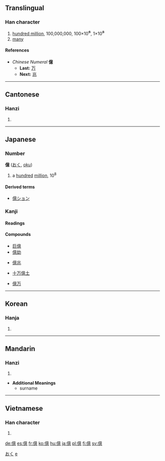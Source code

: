 {{see|亿}}<!-- may be replaced by zh-forms -->

==Translingual==
===Han character===
{{Han char|rn=9|rad=人|as=13|sn=15|four=2023<sub>6</sub>|canj=人卜廿心 (OYTP)}}
# [[hundred million]], 100,000,000, 100×10<big>⁶</big>, 1×10<big>⁸</big>
# [[many]]

====References====
{{Han ref|kx=0118.270|dkj=01178|dj=0252.010|hdz=10227.060|uh=5104|ud=20740|bh=BBF5|bd=48117}}

*''Chinese Numeral'' '''億'''
**'''Last:''' [[万]]
**'''Next:''' [[兆]]

----
==Cantonese==
===Hanzi===
{{yue-hanzi|jyut=jik1|y=yik1}}
# {{defn|Cantonese}}

----
== Japanese ==
[[Category:1000 Japanese basic words|おく]]
===Number===
'''億''' ([[おく]], [[oku]])
# a [[hundred]] [[million]], 10<sup>8</sup>
====Derived terms====
*[[億ション]]
===Kanji===
{{ja-kanji|grade=4|rs=人13}}
====Readings====
{{ja-readings|on=[[おく]] (''oku'')|nanori=[[お]] (''o''), [[かた]] (''kata'')}}
====Compounds====
{{top4}}
*[[巨億]]
*[[億劫]]
{{mid4}}
*[[億兆]]
{{mid4}}
*[[十万億土]]
{{mid4}}
*[[億万]]
{{bottom}}
[[Category:Japanese numbers| e]]
----

==Korean==
===Hanja===
{{ko-hanja|hangeul=[[억]]|rv=eok|mr=ŏk}}
# {{defn|Korean}}

----
==Mandarin==
===Hanzi===
{{cmn-hanzi|sim=亿|pin=[[yì]] ([[yi4]]), [[dàng]] ([[dang4]])|wg=i<sup>4</sup>, tang<sup>4</sup>}}
# {{defn|Mandarin}}

*'''Additional Meanings'''
**surname

----
==Vietnamese==
===Han character===
{{vi-hantu|ức}}

#{{defn|Vietnamese}}

[[de:億]]
[[es:億]]
[[fr:億]]
[[ko:億]]
[[hu:億]]
[[ja:億]]
[[pl:億]]
[[fi:億]]
[[sv:億]]